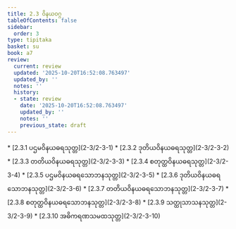 ```yaml
---
title: 2.3 ဝိနယဝဂ္ဂ
tableOfContents: false
sidebar:
  order: 3
type: tipitaka
basket: su
book: a7
review:
  current: review
  updated: '2025-10-20T16:52:08.763497'
  updated_by: ''
  notes: ''
  history:
  - state: review
    date: '2025-10-20T16:52:08.763497'
    updated_by: ''
    notes: ''
    previous_state: draft
---
```



<DynamicBreadcrumb />


<ReviewStatus review={frontmatter.review} showDetails={true} />

<HypothesisAnnotation frontmatter={frontmatter} />



<TableOfContents book="a7" section="2.3">
* [2.3.1 ပဌမဝိနယဓရသုတ္တ](2-3/2-3-1)
* [2.3.2 ဒုတိယဝိနယဓရသုတ္တ](2-3/2-3-2)
* [2.3.3 တတိယဝိနယဓရသုတ္တ](2-3/2-3-3)
* [2.3.4 စတုတ္ထဝိနယဓရသုတ္တ](2-3/2-3-4)
* [2.3.5 ပဌမဝိနယဓရသောဘနသုတ္တ](2-3/2-3-5)
* [2.3.6 ဒုတိယဝိနယဓရသောဘနသုတ္တ](2-3/2-3-6)
* [2.3.7 တတိယဝိနယဓရသောဘနသုတ္တ](2-3/2-3-7)
* [2.3.8 စတုတ္ထဝိနယဓရသောဘနသုတ္တ](2-3/2-3-8)
* [2.3.9 သတ္ထုသာသနသုတ္တ](2-3/2-3-9)
* [2.3.10 အဓိကရဏသမထသုတ္တ](2-3/2-3-10)
</TableOfContents>